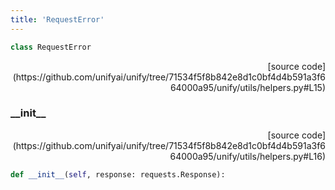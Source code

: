 ```yaml
---
title: 'RequestError'
---
```


```python
class RequestError
```

<p align="right">[source code](https://github.com/unifyai/unify/tree/71534f5f8b842e8d1c0bf4d4b591a3f664000a95/unify/utils/helpers.py#L15)</p>



### \_\_init\_\_

<p align="right">[source code](https://github.com/unifyai/unify/tree/71534f5f8b842e8d1c0bf4d4b591a3f664000a95/unify/utils/helpers.py#L16)</p>

```python
def __init__(self, response: requests.Response):
```


